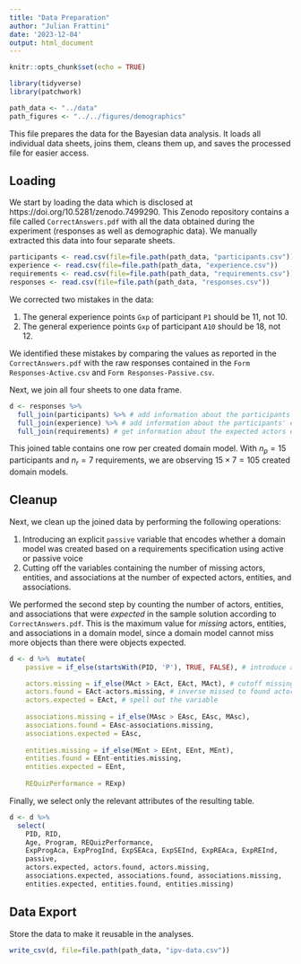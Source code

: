 ```yaml
---
title: "Data Preparation"
author: "Julian Frattini"
date: '2023-12-04'
output: html_document
---
```


```r
knitr::opts_chunk$set(echo = TRUE)

library(tidyverse)
library(patchwork)
```

```r
path_data <- "../data"
path_figures <- "../../figures/demographics"
```

This file prepares the data for the Bayesian data analysis. It loads all individual data sheets, joins them, cleans them up, and saves the processed file for easier access.

## Loading

We start by loading the data which is disclosed at https://doi.org/10.5281/zenodo.7499290. This Zenodo repository contains a file called `CorrectAnswers.pdf` with all the data obtained during the experiment (responses as well as demographic data). We manually extracted this data into four separate sheets.

```r
participants <- read.csv(file=file.path(path_data, "participants.csv"))
experience <- read.csv(file=file.path(path_data, "experience.csv"))
requirements <- read.csv(file=file.path(path_data, "requirements.csv"))
responses <- read.csv(file=file.path(path_data, "responses.csv"))
```

We corrected two mistakes in the data:

1. The general experience points `Gxp` of participant `P1` should be 11, not 10.
2. The general experience points `Gxp` of participant `A10` should be 18, not 12.

We identified these mistakes by comparing the values as reported in the `CorrectAnswers.pdf` with the raw responses contained in the `Form Responses-Active.csv` and `Form Responses-Passive.csv`.

Next, we join all four sheets to one data frame.

```r
d <- responses %>% 
  full_join(participants) %>% # add information about the participants
  full_join(experience) %>% # add information about the participants' experience
  full_join(requirements) # get information about the expected actors etc. of the requirement
```

This joined table contains one row per created domain model. With $n_p=15$ participants and $n_r=7$ requirements, we are observing $15\times7=105$ created domain models.

## Cleanup

Next, we clean up the joined data by performing the following operations:

1. Introducing an explicit `passive` variable that encodes whether a domain model was created based on a requirements specification using active or passive voice
2. Cutting off the variables containing the number of missing actors, entities, and associations at the number of expected actors, entities, and associations.

We performed the second step by counting the number of actors, entities, and associations that were *expected* in the sample solution according to `CorrectAnswers.pdf`. This is the maximum value for *missing* actors, entities, and associations in a domain model, since a domain model cannot miss more objects than there were objects expected.

```r
d <- d %>%  mutate(
    passive = if_else(startsWith(PID, 'P'), TRUE, FALSE), # introduce a factor variable for passive voice

    actors.missing = if_else(MAct > EAct, EAct, MAct), # cutoff missing actors by expected actors
    actors.found = EAct-actors.missing, # inverse missed to found actors
    actors.expected = EAct, # spell out the variable
  
    associations.missing = if_else(MAsc > EAsc, EAsc, MAsc),
    associations.found = EAsc-associations.missing,
    associations.expected = EAsc,
    
    entities.missing = if_else(MEnt > EEnt, EEnt, MEnt),
    entities.found = EEnt-entities.missing,
    entities.expected = EEnt,
    
    REQuizPerformance = RExp)
```

Finally, we select only the relevant attributes of the resulting table.

```r
d <- d %>% 
  select(
    PID, RID,
    Age, Program, REQuizPerformance,
    ExpProgAca, ExpProgInd, ExpSEAca, ExpSEInd, ExpREAca, ExpREInd,
    passive,
    actors.expected, actors.found, actors.missing,
    associations.expected, associations.found, associations.missing,
    entities.expected, entities.found, entities.missing)
```

## Data Export

Store the data to make it reusable in the analyses.

```r
write_csv(d, file=file.path(path_data, "ipv-data.csv"))
```
